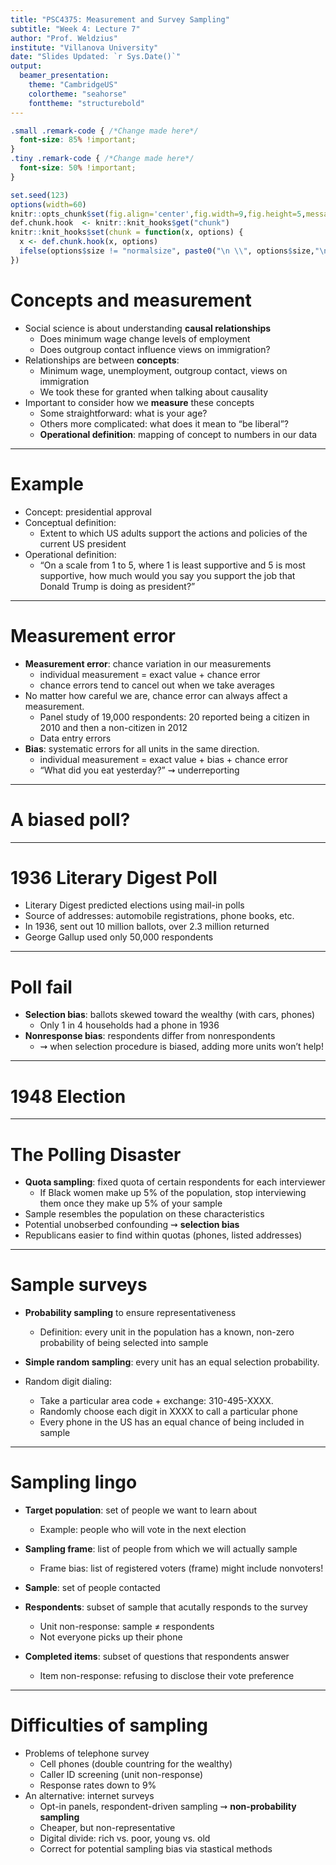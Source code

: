 ```yaml
---
title: "PSC4375: Measurement and Survey Sampling"
subtitle: "Week 4: Lecture 7"
author: "Prof. Weldzius"
institute: "Villanova University"
date: "Slides Updated: `r Sys.Date()`"
output:
  beamer_presentation:
    theme: "CambridgeUS"
    colortheme: "seahorse"
    fonttheme: "structurebold"
---
```


```css
.small .remark-code { /*Change made here*/
  font-size: 85% !important;
}
.tiny .remark-code { /*Change made here*/
  font-size: 50% !important;
}
```

```r
set.seed(123)
options(width=60)
knitr::opts_chunk$set(fig.align='center',fig.width=9,fig.height=5,message=F,warning=F)
def.chunk.hook  <- knitr::knit_hooks$get("chunk")
knitr::knit_hooks$set(chunk = function(x, options) {
  x <- def.chunk.hook(x, options)
  ifelse(options$size != "normalsize", paste0("\n \\", options$size,"\n\n", x, "\n\n \\normalsize"), x)
})
```

# Concepts and measurement

  - Social science is about understanding **causal relationships**
    - Does minimum wage change levels of employment
    - Does outgroup contact influence views on immigration?
  
  - Relationships are between **concepts**:
    - Minimum wage, unemployment, outgroup contact, views on immigration
    - We took these for granted when talking about causality
    
  - Important to consider how we **measure** these concepts
    - Some straightforward: what is your age?
    - Others more complicated: what does it mean to "be liberal"?
    - **Operational definition**: mapping of concept to numbers in our data
    
---

# Example

  - Concept: presidential approval
  - Conceptual definition: 
    - Extent to which US adults support the actions and policies of the current US president
    
  - Operational definition:
    - "On a scale from 1 to 5, where 1 is least supportive and 5 is most supportive, how much would you say you support the job that Donald Trump is doing as president?"
    
---

# Measurement error

  - **Measurement error**: chance variation in our measurements
    - individual measurement = exact value + chance error
    - chance errors tend to cancel out when we take averages
    
  - No matter how careful we are, chance error can always affect a measurement.
    - Panel study of 19,000 respondents: 20 reported being a citizen in 2010 and then a non-citizen in 2012
    - Data entry errors
    
  - **Bias**: systematic errors for all units in the same direction.
    - individual measurement = exact value + bias + chance error
    - "What did you eat yesterday?" $\rightsquigarrow$ underreporting
    
---

# A biased poll?

\begin{center}
\includegraphics[width=.5\textwidth]{figs/poll_biased.png}
\end{center}  

---

# 1936 Literary Digest Poll

\begin{center}
\includegraphics[width=.45\textwidth]{figs/litdig_poll.png}
\end{center}  

  - Literary Digest predicted elections using mail-in polls
  - Source of addresses: automobile registrations, phone books, etc.
  - In 1936, sent out 10 million ballots, over 2.3 million returned
  - George Gallup used only 50,000 respondents
  
  \begin{center}
  \begin{tabular}{l | r}
  & FDR's vote share \\ \hline
  Literary Digest & 43 \\
  George Gallup & 56 \\ \hline
  \end{tabular}
  \end{center}
  
---

# Poll fail

\begin{columns}
  \begin{column}{0.5\textwidth}
    \includegraphics[width=.9\textwidth]{figs/litdig_mistake.png}
  \end{column} 
  \begin{column}{0.5\textwidth}
      \begin{tabular}{l r}
      & FDR \% \\ \hline
      Literary Digest & 43 \\
      George Gallup & 56 \\ \hline
      Actual Outcome & 62 \\ 
    \end{tabular} 
  \end{column}
\end{columns}

  - **Selection bias**: ballots skewed toward the wealthy (with cars, phones)
    - Only 1 in 4 households had a phone in 1936
    
  - **Nonresponse bias**: respondents differ from nonrespondents
    - $\rightsquigarrow$ when selection procedure is biased, adding more units won't help! 
    
---

# 1948 Election

\includegraphics[width=1\textwidth]{figs/truman.png}

---

# The Polling Disaster

\begin{center}
\begin{tabular}{l r r r r}
& Truman & Dewey & Thurmond & Wallace \\ \hline
Crossley & 45 & 50 & 2 & 3 \\
Gallup & 44 & 50 & 2 & 4 \\
Roper & 38 & 53 & 5 & 4 \\ \hline
Actual Outcome & 50 & 45 & 3 & 2
\end{tabular}
\end{center}

  - **Quota sampling**: fixed quota of certain respondents for each interviewer
    - If Black women make up 5% of the population, stop interviewing them once they make up 5% of your sample
    
  - Sample resembles the population on these characteristics
  - Potential unobserbed confounding $\rightsquigarrow$ **selection bias**
  - Republicans easier to find within quotas (phones, listed addresses)
  
---

# Sample surveys

  - **Probability sampling** to ensure representativeness
    - Definition: every unit in the population has a known, non-zero probability of being selected into sample
    
  - **Simple random sampling**: every unit has an equal selection probability.
  
  - Random digit dialing:
    - Take a particular area code + exchange: 310-495-XXXX.
    - Randomly choose each digit in XXXX to call a particular phone
    - Every phone in the US has an equal chance of being included in sample
    
---

# Sampling lingo

  - **Target population**: set of people we want to learn about
    - Example: people who will vote in the next election
    
  - **Sampling frame**: list of people from which we will actually sample
    - Frame bias: list of registered voters (frame) might include nonvoters!
    
  - **Sample**: set of people contacted
  
  - **Respondents**: subset of sample that acutally responds to the survey
    - Unit non-response: sample $\neq$ respondents
    - Not everyone picks up their phone
    
  - **Completed items**: subset of questions that respondents answer
    - Item non-response: refusing to disclose their vote preference
  
---

# Difficulties of sampling

  - Problems of telephone survey
    - Cell phones (double countring for the wealthy)
    - Caller ID screening (unit non-response)
    - Response rates down to 9%
    
  - An alternative: internet surveys
    - Opt-in panels, respondent-driven sampling $\rightsquigarrow$ **non-probability sampling**
    - Cheaper, but non-representative
    - Digital divide: rich vs. poor, young vs. old
    - Correct for potential sampling bias via stastical methods  


